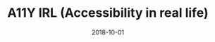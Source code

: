 ---
title: A11Y IRL (Accessibility in real life)
country: Germany
city: Berlin
date: 2018-10-01
conference: Berlin.js
lang: en
---